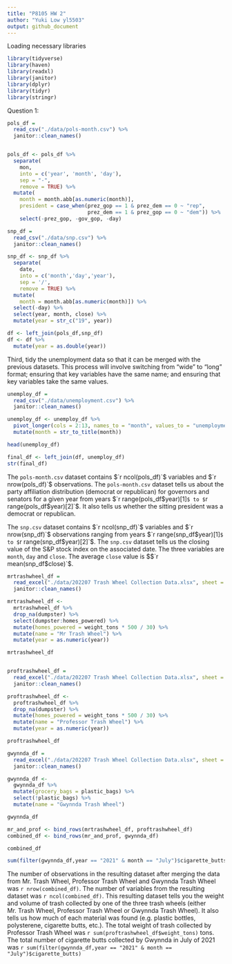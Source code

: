 ```yaml
---
title: "P8105 HW 2"
author: "Yuki Low yl5503"
output: github_document
---
```


Loading necessary libraries
```r
library(tidyverse)
library(haven)
library(readxl)
library(janitor)
library(dplyr)
library(tidyr)
library(stringr)
```

Question 1: 
```r
pols_df = 
  read_csv("./data/pols-month.csv") %>%
  janitor::clean_names()


pols_df <- pols_df %>% 
  separate(
    mon,
    into = c('year', 'month', 'day'), 
    sep = "-", 
    remove = TRUE) %>% 
  mutate(
    month = month.abb[as.numeric(month)], 
    president = case_when(prez_gop == 1 & prez_dem == 0 ~ "rep",
                          prez_dem == 1 & prez_gop == 0 ~ "dem")) %>%
    select(-prez_gop, -gov_gop, -day)

```

```r
snp_df = 
  read_csv("./data/snp.csv") %>%
  janitor::clean_names()

snp_df <- snp_df %>% 
  separate(
    date, 
    into = c('month','day','year'),
    sep = '/',
    remove = TRUE) %>% 
  mutate(
    month = month.abb[as.numeric(month)]) %>%
  select(-day) %>% 
  select(year, month, close) %>% 
  mutate(year = str_c("19", year))

```

```r
df <- left_join(pols_df,snp_df)
df <- df %>% 
  mutate(year = as.double(year))
```

Third, tidy the unemployment data so that it can be merged with the previous datasets. This process will involve switching from “wide” to “long” format; ensuring that key variables have the same name; and ensuring that key variables take the same values.
```r
unemploy_df = 
  read_csv("./data/unemployment.csv") %>%
  janitor::clean_names()

unemploy_df <- unemploy_df %>% 
  pivot_longer(cols = 2:13, names_to = "month", values_to = "unemployment") %>% 
  mutate(month = str_to_title(month))

head(unemploy_df)
```

```r
final_df <- left_join(df, unemploy_df)
str(final_df)
```
The `pols-month.csv` dataset contains $`r ncol(pols_df)`$ variables and $`r nrow(pols_df)`$ observations. The `pols-month.csv` dataset tells us about the party affiliation distribution (democrat or republican) for governors and senators for a given year from years $`r range(pols_df$year)[1]`$ to $`r range(pols_df$year)[2]`$. It also tells us whether the sitting president was a democrat or republican.

The `snp.csv` dataset contains $`r ncol(snp_df)`$ variables and $`r nrow(snp_df)`$ observations ranging from years $`r range(snp_df$year)[1]`$ to $`r range(snp_df$year)[2]`$. The `snp.csv` dataset tells us the closing value of the S&P stock index on the associated date. The three variables are `month`, `day` and `close`. The average `close` value is $$`r mean(snp_df$close)`$. 

```r
mrtrashwheel_df = 
  read_excel("./data/202207 Trash Wheel Collection Data.xlsx", sheet = "Mr. Trash Wheel") %>%
  janitor::clean_names()

mrtrashwheel_df <-
  mrtrashwheel_df %>% 
  drop_na(dumpster) %>%
  select(dumpster:homes_powered) %>% 
  mutate(homes_powered = weight_tons * 500 / 30) %>% 
  mutate(name = "Mr Trash Wheel") %>% 
  mutate(year = as.numeric(year))

mrtrashwheel_df


proftrashwheel_df = 
  read_excel("./data/202207 Trash Wheel Collection Data.xlsx", sheet = "Professor Trash Wheel") %>%
  janitor::clean_names()

proftrashwheel_df <- 
  proftrashwheel_df %>% 
  drop_na(dumpster) %>% 
  mutate(homes_powered = weight_tons * 500 / 30) %>% 
  mutate(name = "Professor Trash Wheel") %>% 
  mutate(year = as.numeric(year))

proftrashwheel_df

gwynnda_df = 
  read_excel("./data/202207 Trash Wheel Collection Data.xlsx", sheet = "Gwynnda Trash Wheel") %>%
  janitor::clean_names()

gwynnda_df <- 
  gwynnda_df %>% 
  mutate(grocery_bags = plastic_bags) %>% 
  select(!plastic_bags) %>% 
  mutate(name = "Gwynnda Trash Wheel")

gwynnda_df

mr_and_prof <- bind_rows(mrtrashwheel_df, proftrashwheel_df)
combined_df <- bind_rows(mr_and_prof, gwynnda_df)

combined_df

sum(filter(gwynnda_df,year == "2021" & month == "July")$cigarette_butts)
```

The number of observations in the resulting dataset after merging the data from Mr. Trash Wheel, Professor Trash Wheel and Gwynnda Trash Wheel was `r nrow(combined_df)`. The number of variables from the resulting dataset was `r ncol(combined_df)`. This resulting dataset tells you the weight and volume of trash collected by one of the three trash wheels (either Mr. Trash Wheel, Professor Trash Wheel or Gwynnda Trash Wheel). It also tells us how much of each material was found (e.g. plastic bottles, polysterene, cigarette butts, etc.). The total weight of trash collected by Professor Trash Wheel was `r sum(proftrashwheel_df$weight_tons)` tons. The total number of cigarette butts collected by Gwynnda in July of 2021 was `r sum(filter(gwynnda_df,year == "2021" & month == "July")$cigarette_butts)`

```r
```


